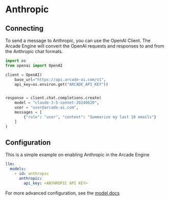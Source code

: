 # Anthropic

## Connecting

To send a message to Anthropic, you can use the OpenAI Client. The Arcade Engine will convert the OpenAI requests and responses to and from
the Anthropic chat formats.

```python
import os
from openai import OpenAI

client = OpenAI(
    base_url="https://api.arcade-ai.com/v1",
    api_key=os.environ.get("ARCADE_API_KEY"))


response = client.chat.completions.create(
    model = "claude-3-5-sonnet-20240620",
    user = "user@arcade-ai.com",
    messages = [
        {"role": "user", "content": "Summarize my last 10 emails"}
    ]
)
```

## Configuration

This is a simple example on enabling Anthropic in the Arcade Engine

```yaml
llm:
  models:
    - id: anthropic
      anthropic:
        api_key: <ANTHROPIC API KEY>
```

For more advanced configuration, see the [model docs](/home/configuration/models#anthropic)
